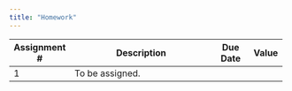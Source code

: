 ```yaml
---
title: "Homework"
---
```


+--------------+-----------------------------------------------+-----------+-------+
| Assignment # | Description                                   | Due Date  | Value |
+==============+===============================================+===========+=======+
|    1         | To be assigned.                               |           |       |
+--------------+-----------------------------------------------+-----------+-------+
